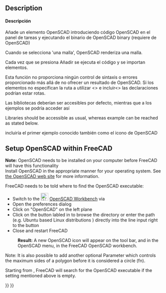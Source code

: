 <languages/>

{{Docnav
|[[OpenSCAD_ExplodeGroup|Explode Group]]
|[[OpenSCAD_MeshBoolean|Mesh Boolean]]
|[[OpenSCAD_Workbench|OpenSCAD]]
|IconL=OpenSCAD_ExplodeGroup.svg
|IconR=OpenSCAD_MeshBoolean.svg
|IconC=Workbench_OpenSCAD.svg
}}

<div class="mw-translate-fuzzy">
{{GuiCommand/es|Name=OpenSCAD AddOpenSCADElement|Name/es=Añadir un elemento OpenSCAD|Workbenches=[[OpenSCAD_Workbench/es|OpenSCAD]]|MenuLocation=OpenSCAD -> Añadir un elemento OpenSCAD}}
</div>

==Description==

<div class="mw-translate-fuzzy">
====Descripción====

Añade un elemento OpenSCAD introduciendo código OpenSCAD en el panel de tareas y ejecutando el binario de  OpenSCAD binary (requiere de OpenSCAD)
</div> 

Cuando se selecciona 'una malla', OpenSCAD renderiza una malla. 

Cada vez que se presiona Añadir se ejecuta el código y se importan elementos.

<div class="mw-translate-fuzzy">
Esta función no proporciona ningún control de sintaxis o errores proporcionado más allá de no ofrecer un resultado de OpenSCAD.
Si los elementos no especifican la ruta a utilizar <> e incluir<> las declaraciones podrían estar rotas.

Las bibliotecas deberían ser accesibles por defecto, mientras que a los ejemplos se podría acceder así
</div>

Libraries should be accessible as usual, whereas example can be reached as stated below.

{{Code|code=
include <../examples/example001.scad>;
}}

<div class="mw-translate-fuzzy">
incluiría el primer ejemplo conocido también como el icono de OpenSCAD
</div>

==Setup OpenSCAD within FreeCAD==

'''Note:''' OpenSCAD needs to be installed on your computer before FreeCAD will have this functionality<br/>
Install OpenSCAD in the appropriate manner for your operating system. See [https://www.openscad.org/ the OpenSCAD web site] for more information.

FreeCAD needs to be told where to find the OpenSCAD executable:
* Switch to the [[Image:Workbench_OpenSCAD.svg|24px]] [[OpenSCAD_Workbench|OpenSCAD Workbench]] via {{MenuCommand|View → Workbench → OpenSCAD}}
* Open the preferences dialog {{MenuCommand|Edit → Preferences}}
* Click on "OpenSCAD" on the left plane
* Click on the button labled {{Button|...}} in {{MenuCommand|General Settings → General OpenSCAD Settings → OpenSCAD executable}} to browse the directory or enter the path (e.g. Ubuntu based Linux distributions {{incode|/usr/bin/openscad}}) directly into the line input right to the button
* Close and restart FreeCAD
: '''Result:''' A new OpenSCAD icon will appear on the tool bar, and in the OpenSCAD menu, in the FreeCAD OpenSCAD workbench.

Note: It is also possible to add another optional Parameter which controls the maximum sides of a polygon before it is considered a circle (fn).

Starting from {{VersionPlus|0.14}}, FreeCAD will search for the OpenSCAD executable if the setting mentioned above is empty.    


{{Docnav
|[[OpenSCAD_ExplodeGroup|Explode Group]]
|[[OpenSCAD_MeshBoolean|Mesh Boolean]]
|[[OpenSCAD_Workbench|OpenSCAD]]
|IconL=OpenSCAD_ExplodeGroup.svg
|IconR=OpenSCAD_MeshBoolean.svg
|IconC=Workbench_OpenSCAD.svg
}}

{{OpenSCAD_Tools_navi{{#translation:}}}}
{{Userdocnavi{{#translation:}}}}